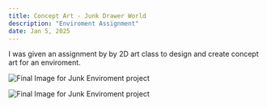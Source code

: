 ```yaml
---
title: Concept Art - Junk Drawer World
description: "Enviroment Assignment"
date: Jan 5, 2025
---
```


I was given an assignment by by 2D art class to design and create concept art for an enviroment. 


<Image
        src="/images/pool-master/junk-enviroment-final.png"
        alt="Final Image for Junk Enviroment project"
        width={5887} 
        height={3232}
      />


<Image
        src="/images/pool-master/junk-enviroment-final.png"
        alt="Final Image for Junk Enviroment project"
        width={5887} 
        height={3232}
      />


